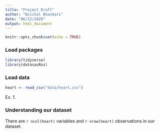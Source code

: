 ```yaml
---
title: "Project Draft"
author: "Nischal Bhandari"
date: "06/12/2020"
output: html_document
---
```


```r
knitr::opts_chunk$set(echo = TRUE)
```

### Load packages

```r
library(tidyverse) 
library(datasauRus)
```

### Load data

```r
heart <- read_csv("data/heart.csv")
```


Ex. 1. 

### Understanding our dataset

There are `r ncol(heart)` variables and `r nrow(heart)` observations in our dataset. 

